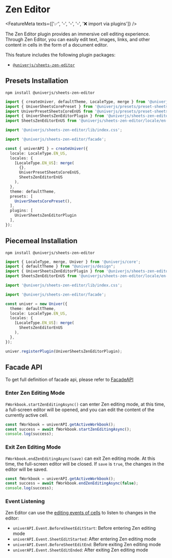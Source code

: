 
# Zen Editor

<FeatureMeta texts={['✅', '-', '-', '-', '❌ import via plugins']} />

The Zen Editor plugin provides an immersive cell editing experience. Through Zen Editor, you can easily edit text, images, links, and other content in cells in the form of a document editor.

This feature includes the following plugin packages:

* [`@univerjs/sheets-zen-editor`](https://www.npmjs.com/package/@univerjs/sheets-zen-editor)

## Presets Installation

```shell npm2yarn
npm install @univerjs/sheets-zen-editor
```

```typescript {4-5,7,9,17,25}
import { createUniver, defaultTheme, LocaleType, merge } from '@univerjs/presets';
import { UniverSheetsCorePreset } from '@univerjs/presets/preset-sheets-core';
import UniverPresetSheetsCoreEnUS from '@univerjs/presets/preset-sheets-core/locales/en-US';
import { UniverSheetsZenEditorPlugin } from '@univerjs/sheets-zen-editor';
import SheetsZenEditorEnUS from '@univerjs/sheets-zen-editor/locale/en-US';

import '@univerjs/sheets-zen-editor/lib/index.css';

import '@univerjs/sheets-zen-editor/facade';

const { univerAPI } = createUniver({
  locale: LocaleType.EN_US,
  locales: {
    [LocaleType.EN_US]: merge(
      {},
      UniverPresetSheetsCoreEnUS,
      SheetsZenEditorEnUS 
    ),
  },
  theme: defaultTheme,
  presets: [
    UniverSheetsCorePreset(),
  ],
  plugins: [
    UniverSheetsZenEditorPlugin 
  ],
});
```

## Piecemeal Installation

```shell npm2yarn
npm install @univerjs/sheets-zen-editor
```

```typescript {3-4,6,8,15,20}
import { LocaleType, merge, Univer } from '@univerjs/core';
import { defaultTheme } from "@univerjs/design";
import { UniverSheetsZenEditorPlugin } from '@univerjs/sheets-zen-editor';
import SheetsZenEditorEnUS from '@univerjs/sheets-zen-editor/locale/en-US';

import '@univerjs/sheets-zen-editor/lib/index.css';

import '@univerjs/sheets-zen-editor/facade';

const univer = new Univer({
  theme: defaultTheme,
  locale: LocaleType.EN_US,
  locales: {
    [LocaleType.EN_US]: merge(
      SheetsZenEditorEnUS
    ),
  },
});

univer.registerPlugin(UniverSheetsZenEditorPlugin);
```

## Facade API

To get full definition of facade api, please refer to [FacadeAPI](https://reference.univer.ai/en-US)

### Enter Zen Editing Mode

`FWorkbook.startZenEditingAsync()` can enter Zen editing mode, at this time, a full-screen editor will be opened, and you can edit the content of the currently active cell.

```typescript
const fWorkbook = univerAPI.getActiveWorkbook();
const success = await fWorkbook.startZenEditingAsync();
console.log(success);
```

### Exit Zen Editing Mode

`FWorkbook.endZenEditingAsync(save)` can exit Zen editing mode. At this time, the full-screen editor will be closed. If `save` is `true`, the changes in the editor will be saved.

```typescript
const fWorkbook = univerAPI.getActiveWorkbook();
const success = await fWorkbook.endZenEditingAsync(false);
console.log(success);
```

### Event Listening

Zen Editor can use the [editing events of cells](http://localhost:3000/en-US/guides/sheets/features/core/range-selection#start-editing-event) to listen to changes in the editor:

* `univerAPI.Event.BeforeSheetEditStart`: Before entering Zen editing mode
* `univerAPI.Event.SheetEditStarted`: After entering Zen editing mode
* `univerAPI.Event.BeforeSheetEditEnd`: Before exiting Zen editing mode
* `univerAPI.Event.SheetEditEnded`: After exiting Zen editing mode
